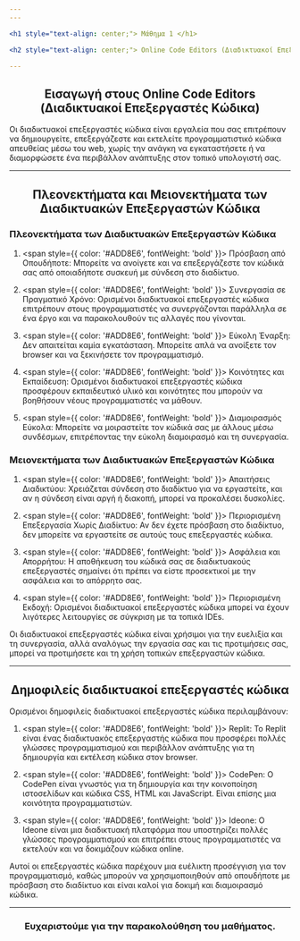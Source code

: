 ```yaml
---
---

<h1 style="text-align: center;"> Μάθημα 1 </h1>

<h2 style="text-align: center;"> Online Code Editors (Διαδικτυακοί Επεξεργαστές Κώδικα) </h2>

---
```


<h2 style="text-align: center;"> <span style={{ color: 'purple', fontWeight: 'bold' }}> Εισαγωγή στους Online Code Editors (Διαδικτυακοί Επεξεργαστές Κώδικα) </span></h2>
Οι διαδικτυακοί επεξεργαστές κώδικα είναι εργαλεία που σας επιτρέπουν να δημιουργείτε,
επεξεργάζεστε και εκτελείτε προγραμματιστικό κώδικα απευθείας μέσω του web,
χωρίς την ανάγκη να εγκαταστήσετε ή να διαμορφώσετε ένα περιβάλλον ανάπτυξης στον τοπικό υπολογιστή σας.

---

<h2 style="text-align: center;"> <span style={{ color: 'purple', fontWeight: 'bold' }}> Πλεονεκτήματα και Μειονεκτήματα των Διαδικτυακών Επεξεργαστών Κώδικα </span></h2>

<h3 style="text-align: left;"> Πλεονεκτήματα των Διαδικτυακών Επεξεργαστών Κώδικα </h3>

1. <span style={{ color: '#ADD8E6', fontWeight: 'bold' }}> Πρόσβαση από Οπουδήποτε: </span> Μπορείτε να ανοίγετε και να επεξεργάζεστε τον κώδικά σας από οποιαδήποτε συσκευή με σύνδεση στο διαδίκτυο.

2. <span style={{ color: '#ADD8E6', fontWeight: 'bold' }}> Συνεργασία σε Πραγματικό Χρόνο: </span> Ορισμένοι διαδικτυακοί επεξεργαστές κώδικα επιτρέπουν στους προγραμματιστές να συνεργάζονται παράλληλα σε ένα έργο και να παρακολουθούν τις αλλαγές που γίνονται.

3. <span style={{ color: '#ADD8E6', fontWeight: 'bold' }}> Εύκολη Έναρξη: </span> Δεν απαιτείται καμία εγκατάσταση. Μπορείτε απλά να ανοίξετε τον browser και να ξεκινήσετε τον προγραμματισμό.

4. <span style={{ color: '#ADD8E6', fontWeight: 'bold' }}> Κοινότητες και Εκπαίδευση: </span> Ορισμένοι διαδικτυακοί επεξεργαστές κώδικα προσφέρουν εκπαιδευτικό υλικό και κοινότητες που μπορούν να βοηθήσουν νέους προγραμματιστές να μάθουν.

5. <span style={{ color: '#ADD8E6', fontWeight: 'bold' }}> Διαμοιρασμός Εύκολα: </span> Μπορείτε να μοιραστείτε τον κώδικά σας με άλλους μέσω συνδέσμων, επιτρέποντας την εύκολη διαμοιρασμό και τη συνεργασία.

<h3 style="text-align: left;"> Μειονεκτήματα των Διαδικτυακών Επεξεργαστών Κώδικα </h3>

1. <span style={{ color: '#ADD8E6', fontWeight: 'bold' }}> Απαιτήσεις Διαδικτύου: </span> Χρειάζεται σύνδεση στο διαδίκτυο για να εργαστείτε, και αν η σύνδεση είναι αργή ή διακοπή, μπορεί να προκαλέσει δυσκολίες.

2. <span style={{ color: '#ADD8E6', fontWeight: 'bold' }}> Περιορισμένη Επεξεργασία Χωρίς Διαδίκτυο: </span> Αν δεν έχετε πρόσβαση στο διαδίκτυο, δεν μπορείτε να εργαστείτε σε αυτούς τους επεξεργαστές κώδικα.

3. <span style={{ color: '#ADD8E6', fontWeight: 'bold' }}> Ασφάλεια και Απορρήτου: </span> Η αποθήκευση του κώδικά σας σε διαδικτυακούς επεξεργαστές σημαίνει ότι πρέπει να είστε προσεκτικοί με την ασφάλεια και το απόρρητο σας.

4. <span style={{ color: '#ADD8E6', fontWeight: 'bold' }}> Περιορισμένη Εκδοχή: </span> Ορισμένοι διαδικτυακοί επεξεργαστές κώδικα μπορεί να έχουν λιγότερες λειτουργίες σε σύγκριση με τα τοπικά IDEs.

Οι διαδικτυακοί επεξεργαστές κώδικα είναι χρήσιμοι για την ευελιξία και τη συνεργασία,
αλλά αναλόγως την εργασία σας και τις προτιμήσεις σας, μπορεί να προτιμήσετε και τη χρήση τοπικών επεξεργαστών κώδικα.

---

<h2 style="text-align: center;"> <span style={{ color: 'purple', fontWeight: 'bold' }}> Δημοφιλείς διαδικτυακοί επεξεργαστές κώδικα </span></h2>

Ορισμένοι δημοφιλείς διαδικτυακοί επεξεργαστές κώδικα περιλαμβάνουν:

1. <span style={{ color: '#ADD8E6', fontWeight: 'bold' }}> Replit: </span> Το Replit είναι ένας διαδικτυακός επεξεργαστής κώδικα που προσφέρει πολλές γλώσσες προγραμματισμού και περιβάλλον ανάπτυξης για τη δημιουργία και εκτέλεση κώδικα στον browser.

2. <span style={{ color: '#ADD8E6', fontWeight: 'bold' }}> CodePen: </span> Ο CodePen είναι γνωστός για τη δημιουργία και την κοινοποίηση ιστοσελίδων και κώδικα CSS, HTML και JavaScript. Είναι επίσης μια κοινότητα προγραμματιστών.

3. <span style={{ color: '#ADD8E6', fontWeight: 'bold' }}> Ideone: </span> Ο Ideone είναι μια διαδικτυακή πλατφόρμα που υποστηρίζει πολλές γλώσσες προγραμματισμού και επιτρέπει στους προγραμματιστές να εκτελούν και να δοκιμάζουν κώδικα online.

Αυτοί οι επεξεργαστές κώδικα παρέχουν μια ευέλικτη προσέγγιση για τον προγραμματισμό,
καθώς μπορούν να χρησιμοποιηθούν από οπουδήποτε με πρόσβαση στο διαδίκτυο και είναι καλοί για δοκιμή και διαμοιρασμό κώδικα.

---

<h3 style="text-align: center;"> Ευχαριστούμε για την παρακολούθηση του μαθήματος. </h3>